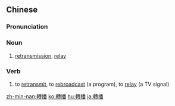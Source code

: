 {{also|转播}}
==Chinese==
{{zh-forms|s=转播}}

===Pronunciation===
{{zh-pron
|m=zhuǎn播
|c=zyun2 bo3
|mn=qz,xm,zz:choán-pò͘/tw:choán-pò
|cat=n
}}

===Noun===
{{zh-noun}}
# [[retransmission]], [[relay]]

===Verb===
{{zh-verb}}
# to [[retransmit]], to [[rebroadcast]] (a program), to [[relay]] (a TV signal)

[[zh-min-nan:轉播]]
[[ko:轉播]]
[[hu:轉播]]
[[ja:轉播]]